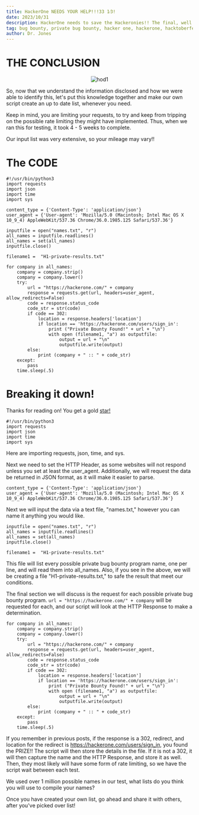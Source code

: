 ```yaml
---
title: HackerOne NEEDS YOUR HELP!!!33 1⁄3!
date: 2023/10/31
description: HackerOne needs to save the Hackeronies!! The final, well you know what the next word should be...
tag: bug bounty, private bug bounty, hacker one, hackerone, hacktoberfest
author: Dr. Jones
---
```


# THE CONCLUSION 


<p align="center">
<Image 
  src="/images/ho3/hod1.jpg"
  alt="hod1" 
  class="center"
  width={259} 
  height={383}
  priority 
  className="next-image" 
/> 
</p>

So, now that we understand the information disclosed and how we were able to identify this, let's put this knowledge together and make our own script create an up to date list, whenever you need.

Keep in mind, you are limiting your requests, to try and keep from tripping on the possible rate limiting they might have implemented.  Thus, when we ran this for testing, it took 4 - 5 weeks to complete.

Our input list was very extensive, so your mileage may vary!!

# The CODE

```
#!/usr/bin/python3
import requests
import json
import time
import sys

content_type = {'Content-Type': 'application/json'}
user_agent = {'User-agent': 'Mozilla/5.0 (Macintosh; Intel Mac OS X 10_9_4) AppleWebKit/537.36 Chrome/36.0.1985.125 Safari/537.36'}

inputfile = open("names.txt", "r")
all_names = inputfile.readlines()
all_names = set(all_names)
inputfile.close()

filename1 =  "H1-private-results.txt"

for company in all_names:
    company = company.strip()
    company = company.lower()
    try:
        url = "https://hackerone.com/" + company
        response = requests.get(url, headers=user_agent, allow_redirects=False)
        code = response.status_code
        code_str = str(code)
        if code == 302:
            location = response.headers['location']
            if location == 'https://hackerone.com/users/sign_in':
                print ("Private Bounty Found!" + url + "\n")
                with open (filename1, "a") as outputfile:
                    output = url + "\n"
                    outputfile.write(output)
        else:
            print (company + " :: " + code_str)
    except:
        pass
    time.sleep(.5)
```

# Breaking it down!

Thanks for reading on!  You get a gold [star!](https://demo.storj-ipfs.com/ipfs//QmfXBYt9pZZUikJ686Qub1P6jr7Cm6tAeyiodDch6Y4LTu?filename=orlabs_badge_2023.png)

```
#!/usr/bin/python3
import requests
import json
import time
import sys
```

Here are importing requests, json, time, and sys.

Next we need to set the HTTP Header, as some websites will not respond unless you set at least the user_agent.  Additionally, we will request the data be returned in JSON format, as it will make it easier to parse.

```
content_type = {'Content-Type': 'application/json'}
user_agent = {'User-agent': 'Mozilla/5.0 (Macintosh; Intel Mac OS X 10_9_4) AppleWebKit/537.36 Chrome/36.0.1985.125 Safari/537.36'}
```

Next we will input the data via a text file, "names.txt," however you can name it anything you would like.

```
inputfile = open("names.txt", "r")
all_names = inputfile.readlines()
all_names = set(all_names)
inputfile.close()

filename1 =  "H1-private-results.txt"
```

This file will list every possible private bug bounty program name, one per line, and will read them into all_names.  Also, if you see in the above, we will be creating a file "H1-private-results.txt," to safe the result that meet our conditions.

The final section we will discuss is the request for each possible private bug bounty program.  `url = "https://hackerone.com/" + company` will be requested for each, and our script will look at the HTTP Response to make a determination.

```
for company in all_names:
    company = company.strip()
    company = company.lower()
    try:
        url = "https://hackerone.com/" + company
        response = requests.get(url, headers=user_agent, allow_redirects=False)
        code = response.status_code
        code_str = str(code)
        if code == 302:
            location = response.headers['location']
            if location == 'https://hackerone.com/users/sign_in':
                print ("Private Bounty Found!" + url + "\n")
                with open (filename1, "a") as outputfile:
                    output = url + "\n"
                    outputfile.write(output)
        else:
            print (company + " :: " + code_str)
    except:
        pass
    time.sleep(.5)
```

If you remember in previous posts, if the response is a 302, redirect, and location for the redirect is https://hackerone.com/users/sign_in, you found the PRIZE!!  The script will then store the details in the file.  If it is not a 302, it will then capture the name and the HTTP Response, and store it as well.  Then, they most likely will have some form of rate limiting, so we have the script wait between each test.

We used over 1 million possible names in our test, what lists do you think you will use to compile your names?

Once you have created your own list, go ahead and share it with others, after you've picked over list!
